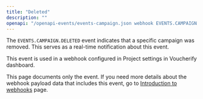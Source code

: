 ```yaml
---
title: "Deleted"
description: ""
openapi: "/openapi-events/events-campaign.json webhook EVENTS.CAMPAIGN.DELETED"
---
```


The `EVENTS.CAMPAIGN.DELETED` event indicates that a specific campaign was removed. This serves as a real-time notification about this event.

This event is used in a webhook configured in Project settings in Voucherify dashboard.

<Note>This page documents only the event. If you need more details about the webhook payload data that includes this event, go to [Introduction to webhooks](/api-reference/introduction-to-webhooks "Introduction to webhooks v2024-01-01") page.</Note>